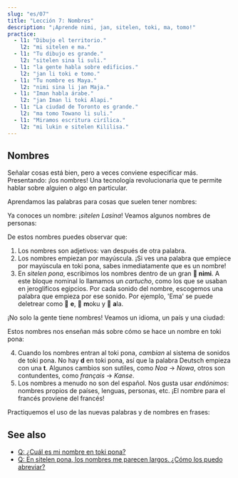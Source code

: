 ```yaml
---
slug: "es/07"
title: "Lección 7: Nombres"
description: "¡Aprende nimi, jan, sitelen, toki, ma, tomo!"
practice:
  - l1: "Dibujo el territorio."
    l2: "mi sitelen e ma."
  - l1: "Tu dibujo es grande."
    l2: "sitelen sina li suli."
  - l1: "la gente habla sobre edificios."
    l2: "jan li toki e tomo."
  - l1: "Tu nombre es Maya."
    l2: "nimi sina li jan Maja."
  - l1: "Iman habla árabe."
    l2: "jan Iman li toki Alapi."
  - l1: "La ciudad de Toronto es grande."
    l2: "ma tomo Towano li suli."
  - l1: "Miramos escritura cirílica."
    l2: "mi lukin e sitelen Kililisa."
---
```



## Nombres

Señalar cosas está bien, pero a veces conviene especificar más. Presentando: ¡los nombres! Una tecnología revolucionaria que te permite hablar sobre alguien o algo en particular.

Aprendamos las palabras para cosas que suelen tener nombres:

<List>
  <Word sl="nimi" m="nombre, palabra" />
  <Word sl="jan" m="persona" />
  <Word sl="sitelen" m="imagen, escritura; dibujar, escribir" />
  <Word sl="toki" m="habla, idioma; hablar" />
  <Word sl="ma" m="tierra, lugar, país" />
  <Word sl="tomo" m="edificio, habitación, casa" />
</List>

Ya conoces un nombre: ¡_sitelen Lasina_! Veamos algunos nombres de personas:

<List>
  <Sentence sl="jan Nowa" m="persona llamada Noa (del español 'Noa')" />
  <Sentence sl="jan Ema" m="persona llamada Emma (del español 'Emma')" />
</List>

De estos nombres puedes observar que:

1. Los nombres son adjetivos: van después de otra palabra.
2. Los nombres empiezan por mayúscula. ¡Si ves una palabra que empiece por mayúscula en toki pona, sabes inmediatamente que es un nombre!
3. En _sitelen pona_, escribimos los nombres dentro de un gran **󱥂 nimi**. A este bloque nominal lo llamamos un _cartucho_, como los que se usaban en jeroglíficos egipcios. Por cada sonido del nombre, escogemos una palabra que empieza por ese sonido. Por ejemplo, 'Ema' se puede deletrear como 󱤉 **e**, 󱤶 **m**oku y 󱤂 **a**la. 

¡No solo la gente tiene nombres! Veamos un idioma, un país y una ciudad:

<List>
  <Sentence
    sl="toki Kanse"
    m="idioma llamado francés (del francés 'français')"
  />
  <Sentence sl="ma Tosi" m="tierra llamada Alemania (del alemán 'Deutsch')" />
  <Sentence
    sl="ma tomo Wasawa"
    m="tierra de edificios llamada Varsovia (del polaco 'Warszawa')"
  />
</List>

Estos nombres nos enseñan más sobre cómo se hace un nombre en toki pona:

4. Cuando los nombres entran al toki pona, _cambian_ al sistema de sonidos de toki pona. No hay **d** en toki pona, así que la palabra Deutsch empieza con una **t**. Algunos cambios son sutiles, como _Noa_ → _Nowa_, otros son contundentes, como _français_ → _Kanse_.
5. Los nombres a menudo no son del español. Nos gusta usar _endónimos_: nombres propios de países, lenguas, personas, etc. ¡El nombre para el francés proviene del francés!

Practiquemos el uso de las nuevas palabras y de nombres en frases:

<List>
  <Sentence sl="waso li lukin e ma." m="El pájaro mira la tierra." />
  <Sentence sl="jan li toki e tomo." m="La gente habla sobre una casa." />
  <Sentence sl="jan pona li toki pona." m="Las personas simpáticas hablan bien." />
  <Sentence sl="nimi ona li jan Kenta." m="Su nombre es Kenta." />
  <Sentence sl="jan Sunita li sitelen e pipi." m="Sunita dibuja un insecto." />
  <Sentence sl="jan Nina li toki Kanse." m="Nina habla francés." />
  <Sentence sl="jan Ema li sona pona e ma Tosi." m="Emma conoce bien Alemania." />
</List>

<Practice exercises={frontmatter.practice} />

## See also
* [Q: ¿Cuál es mi nombre en toki pona?](/es/make-a-name/)
* [Q: En sitelen pona, los nombres me parecen largos. ¿Cómo los puedo abreviar?](/es/simpler-cartouches/)
